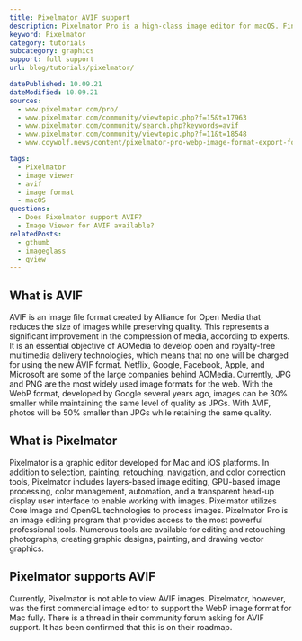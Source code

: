 ```yaml
---
title: Pixelmator AVIF support
description: Pixelmator Pro is a high-class image editor for macOS. Find out how you can use AVIF images in Pixelmator.
keyword: Pixelmator
category: tutorials
subcategory: graphics
support: full support
url: blog/tutorials/pixelmator/

datePublished: 10.09.21
dateModified: 10.09.21
sources:
  - www.pixelmator.com/pro/
  - www.pixelmator.com/community/viewtopic.php?f=15&t=17963
  - www.pixelmator.com/community/search.php?keywords=avif
  - www.pixelmator.com/community/viewtopic.php?f=11&t=18548
  - www.coywolf.news/content/pixelmator-pro-webp-image-format-export-for-web/

tags:
  - Pixelmator
  - image viewer
  - avif
  - image format
  - macOS
questions:
  - Does Pixelmator support AVIF?
  - Image Viewer for AVIF available?
relatedPosts:
  - gthumb
  - imageglass
  - qview
---
```


## What is AVIF

AVIF is an image file format created by Alliance for Open Media that reduces the size of images while preserving quality. This represents a significant improvement in the compression of media, according to experts. It is an essential objective of AOMedia to develop open and royalty-free multimedia delivery technologies, which means that no one will be charged for using the new AVIF format. Netflix, Google, Facebook, Apple, and Microsoft are some of the large companies behind AOMedia. Currently, JPG and PNG are the most widely used image formats for the web. With the WebP format, developed by Google several years ago, images can be 30% smaller while maintaining the same level of quality as JPGs. With AVIF, photos will be 50% smaller than JPGs while retaining the same quality.

## What is Pixelmator

Pixelmator is a graphic editor developed for Mac and iOS platforms. In addition to selection, painting, retouching, navigation, and color correction tools, Pixelmator includes layers-based image editing, GPU-based image processing, color management, automation, and a transparent head-up display user interface to enable working with images. Pixelmator utilizes Core Image and OpenGL technologies to process images. Pixelmator Pro is an image editing program that provides access to the most powerful professional tools. Numerous tools are available for editing and retouching photographs, creating graphic designs, painting, and drawing vector graphics.

## Pixelmator supports AVIF

Currently, Pixelmator is not able to view AVIF images. Pixelmator, however, was the first commercial image editor to support the WebP image format for Mac fully. There is a thread in their community forum asking for AVIF support. It has been confirmed that this is on their roadmap.

